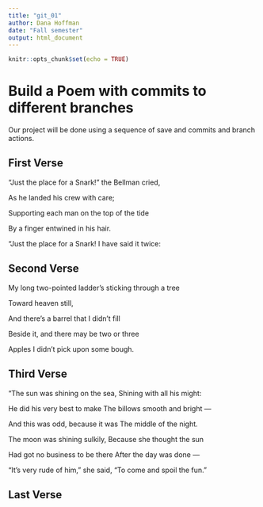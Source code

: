 ---
title: "git_01"
author: Dana Hoffman
date: "Fall semester"
output: html_document
---

```{r setup, include=FALSE}
knitr::opts_chunk$set(echo = TRUE)
```
# Build a Poem with commits to different branches
Our project will be done using a sequence of save and commits and branch actions.
<!-- Do not modify or change any text in "!--" bracketed areas such as this --- these are instructions to
you, if you change any of this the git program will notice it and compromise your git merging strategy !-->

## First Verse 
<!--Put the first five lines of a poem by Lewis Carrol in this section!-->
“Just the place for a Snark!” the Bellman cried,

As he landed his crew with care;

Supporting each man on the top of the tide

By a finger entwined in his hair.

“Just the place for a Snark! I have said it twice:


## Second Verse
<!--Put the first five lines of a poem by Robert Frost here!-->

My long two-pointed ladder’s sticking through a tree

Toward heaven still,

And there’s a barrel that I didn’t fill

Beside it, and there may be two or three

Apples I didn’t pick upon some bough.

## Third Verse
<!--Put the first two verses of The Walrus and the Carpenter here!-->
“The sun was shining on the sea, Shining with all his might:

He did his very best to make The billows smooth and bright —

And this was odd, because it was The middle of the night.

The moon was shining sulkily, Because she thought the sun

Had got no business to be there After the day was done —

“It’s very rude of him,” she said, “To come and spoil the fun.”


## Last Verse
<!--Put a short poem of your choice 8-20 lines,here!-->
